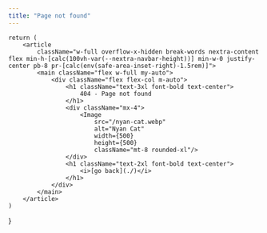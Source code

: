 ```yaml
---
title: "Page not found"
---
```




    return (
        <article
            className="w-full overflow-x-hidden break-words nextra-content flex min-h-[calc(100vh-var(--nextra-navbar-height))] min-w-0 justify-center pb-8 pr-[calc(env(safe-area-inset-right)-1.5rem)]">
            <main className="flex w-full my-auto">
                <div className="flex flex-col m-auto">
                    <h1 className="text-3xl font-bold text-center">
                        404 - Page not found
                    </h1>
                    <div className="mx-4">
                        <Image
                            src="/nyan-cat.webp"
                            alt="Nyan Cat"
                            width={500}
                            height={500}
                            className="mt-8 rounded-xl"/>
                    </div>
                    <h1 className="text-2xl font-bold text-center">
                        <i>[go back](./)</i>
                    </h1>
                </div>
            </main>
        </article>
    )
}

